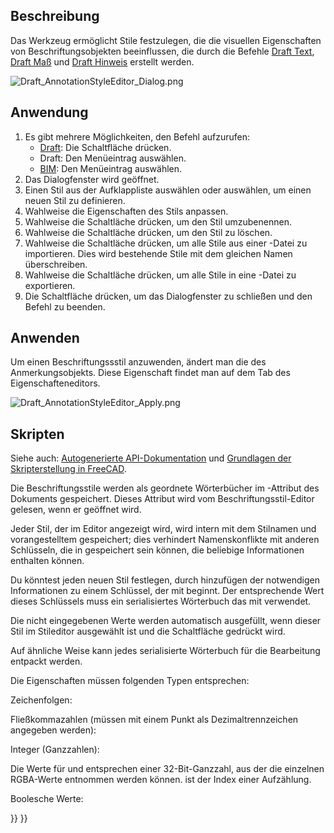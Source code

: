 <languages/>

{{Docnav/de
|[[Draft_Label/de|Etikett]]
|[[Draft_Move/de|Bewegen]]
|[[Draft_Workbench/de|Draft-Arbeitsbereich]]
|IconL=Draft_Label.svg 
|IconR=Draft_Move.svg 
|IconC=Workbench_Draft.svg
}}

{{GuiCommand/de
|Name=Draft AnnotationStyleEditor
|Name/de=Draft BeschriftungsstilEditor
|MenuLocation=Anmerkung → Beschriftungsstile....<br>Verwalten → Beschriftungsstile...
|Workbenches=[[Draft_Workbench/de|Draft]], [[BIM_Workbench/de|BIM]]
|SeeAlso=[[Draft_Text/de|Draft Text]], [[Draft_Label/de|Draft Hinweis]], [[Draft_Dimension/de|Draft Maß]]
|Version=0.19
}}

<span id="Description"></span>
==Beschreibung==

Das Werkzeug {{Button|[[Image:Draft_AnnotationStyleEditor.svg|24px]] [[Draft_AnnotationStyleEditor/de|BeschriftungsstilEditor]]}}ermöglicht Stile festzulegen, die die visuellen Eigenschaften von Beschriftungsobjekten beeinflussen, die durch die Befehle [[Draft_Text/de|Draft Text]], [[Draft_Dimension/de|Draft Maß]] und [[Draft Label/de|Draft Hinweis]] erstellt werden.

[[File:Draft_AnnotationStyleEditor_Dialog.png]]
{{Caption|Das Dialogfenster Anmerkungsstil-Editor}}

<span id="Usage"></span>
==Anwendung==

# Es gibt mehrere Möglichkeiten, den Befehl aufzurufen:
#* [[Draft_Workbench/de|Draft]]: Die Schaltfläche {{Button|[[Image:Draft_AnnotationStyleEditor.svg|16px]] [[Draft_AnnotationStyleEditor/de|Beschriftungsstile...]]}} drücken.
#* Draft: Den Menüeintrag {{MenuCommand|Anmerkung → [[Image:Draft_AnnotationStyleEditor.svg|16px]] Beschriftungsstile...}} auswählen.
#* [[BIM_Workbench/de|BIM]]: Den Menüeintrag  {{MenuCommand|Verwalten → [[Image:Draft_AnnotationStyleEditor.svg|16px]] Beschriftungsstile...}} auswählen.
# Das Dialogfenster {{MenuCommand|Anmerkungsstil-Editor}} wird geöffnet.
# Einen Stil aus der Aufklappliste {{MenuCommand|Stil-Name}} auswählen oder {{Value|Neu hinzufügen...}} auswählen, um einen neuen Stil zu definieren.
# Wahlweise die Eigenschaften des Stils anpassen.
# Wahlweise die Schaltläche {{Button|[[File:Accessories-text-editor.svg|16px]] Umbenennen}} drücken, um den Stil umzubenennen.
# Wahlweise die Schaltläche {{Button|[[File:Edit_Cancel.svg|16px]] Löschen}} drücken, um den Stil zu löschen.
# Wahlweise die Schaltläche {{Button|[[File:Std_Import.svg|16px]]}} drücken, um alle Stile aus einer {{FileName|.json}}-Datei zu importieren. Dies wird bestehende Stile mit dem gleichen Namen überschreiben.
# Wahlweise die Schaltläche {{Button|[[File:Std_Export.svg|16px]]}} drücken, um alle Stile in eine {{FileName|.json}}-Datei zu exportieren.
# Die Schaltfläche {{Button|OK}} drücken, um das Dialogfenster zu schließen und den Befehl zu beenden.

<span id="Apply"></span>
== Anwenden ==

Um einen Beschriftungssstil anzuwenden, ändert man die {{PropertyView/de|Annotation Style}} des Anmerkungsobjekts. Diese Eigenschaft findet man auf dem Tab {{MenuCommand|Ansicht}} des Eigenschafteneditors.

[[File:Draft_AnnotationStyleEditor_Apply.png]]
{{Caption|Auswählen eines Beschriftungsstils}}

<span id="Scripting"></span>
==Skripten==

Siehe auch: [https://freecad.github.io/SourceDoc/ Autogenerierte API-Dokumentation] und [[FreeCAD_Scripting_Basics/de|Grundlagen der Skripterstellung in FreeCAD]].

Die Beschriftungsstile werden als geordnete Wörterbücher im {{incode|Meta}}-Attribut des Dokuments gespeichert. Dieses Attribut wird vom Beschriftungsstil-Editor gelesen, wenn er geöffnet wird.

{{Code|code=
>>> print(App.ActiveDocument.Meta["Draft_Style_Text red"])
{"ArrowSize": 2.0, "ArrowType": 0, "Decimals": 2, "DimOvershoot": 4.0, "ExtLines": 0.0, "ExtOvershoot": 4.0, "FontName": "DejaVu Sans", "FontSize": 10.0, "LineColor": 255, "LineSpacing": 1.0, "LineWidth": 2, "ScaleMultiplier": 1.0, "ShowLine": true, "ShowUnit": false, "TextColor": 4278190335, "TextSpacing": 3.0, "UnitOverride": ""}
}}

Jeder Stil, der im Editor angezeigt wird, wird intern mit dem Stilnamen und vorangestelltem {{incode|Draft_Style_}} gespeichert; dies verhindert Namenskonflikte mit anderen Schlüsseln, die in {{incode|Meta}} gespeichert sein können, die beliebige Informationen enthalten können.

Du könntest jeden neuen Stil festlegen, durch hinzufügen der notwendigen Informationen zu einem Schlüssel, der mit {{incode|Draft_Style_}} beginnt. Der entsprechende Wert dieses Schlüssels muss ein serialisiertes Wörterbuch das mit {{incode|json}} verwendet.

{{Code|code=
import json

meta = App.ActiveDocument.Meta
props = {"ArrowSize": 7.0, "LineWidth": 6}
meta["Draft_Style_Thick_lines"] = json.dumps(props)
App.ActiveDocument.Meta = meta
}}

Die nicht eingegebenen Werte werden automatisch ausgefüllt, wenn dieser Stil im Stileditor ausgewählt ist und die Schaltfläche {{Button|OK}} gedrückt wird.

Auf ähnliche Weise kann jedes serialisierte Wörterbuch für die Bearbeitung entpackt werden.

{{Code|code=
import json

meta = App.ActiveDocument.Meta
new_dict = json.loads(meta["Draft_Style_Thick_lines"])
}}

Die Eigenschaften müssen folgenden Typen entsprechen:

Zeichenfolgen:

{{Code|code=
props = {
    "FontName": "DejaVu Sans",
    "UnitOverride": ""
}
}}

Fließkommazahlen (müssen mit einem Punkt als Dezimaltrennzeichen angegeben werden):

{{Code|code=
props = {
    "ArrowSize": 2.0,
    "DimOvershoot": 4.0,
    "ExtLines": 0.0,
    "ExtOvershoot": 4.0
    "FontSize": 10.0,
    "LineSpacing": 1.0,
    "ScaleMultiplier": 1.0,
    "TextSpacing": 3.0
}
}}

Integer (Ganzzahlen):

{{Code|code=
props = {
    "ArrowType": 0,
    "Decimals": 2,
    "LineColor": 255,
    "LineWidth": 2,
    "TextColor": 4278190335
}
}}

Die Werte für {{Incode|TextColor}} und {{Incode|LineColor}} entsprechen einer 32-Bit-Ganzzahl, aus der die einzelnen RGBA-Werte entnommen werden können. {{Incode|ArrowType}} ist der Index einer Aufzählung.

Boolesche Werte:

{{Code|code=
props = {
    "ShowLine": true
    "ShowUnit": false,
}
}}


{{Docnav/de
|[[Draft_Label/de|Etikett]]
|[[Draft_Move/de|Bewegen]]
|[[Draft_Workbench/de|Draft-Arbeitsbereich]]
|IconL=Draft_Label.svg 
|IconR=Draft_Move.svg 
|IconC=Workbench_Draft.svg
}}

{{Draft Tools navi{{#translation:}}}}
{{Userdocnavi{{#translation:}}}}